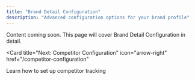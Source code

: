 ```yaml
---
title: "Brand Detail Configuration"
description: "Advanced configuration options for your brand profile"
---
```


Content coming soon. This page will cover Brand Detail Configuration in detail.

<Card
  title="Next: Competitor Configuration"
  icon="arrow-right"
  href="/competitor-configuration"
>
  Learn how to set up competitor tracking
</Card>
